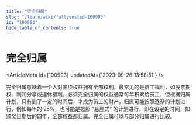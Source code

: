 ```yaml
---
title: "完全归属"
slug: "/learn/wiki/fullyvested-100993"
id: "100993"
hide_table_of_contents: true
---
```



# 完全归属

<ArticleMeta id={100993} updatedAt={'2023-09-26 13:58:51'} />
<div className='border-solid border-b border-t-0 my-4 border-[var(--ifm-color-gray-300)]' />

完全归属意味着一个人对某项权益拥有全部权利，最常见的是员工福利，如股票期权、利润分享或退休福利。必须完全归属的权益通常每年积累给员工，但根据归属计划，只有到了一定的时间后，才成为员工的财产。归属可能按照逐渐的计划进行，例如每年的 25%，也可能是按照 “悬崖式” 的计划进行，即在设定的时间，如颁奖日期后的四年，全部权益都归属。完全归属可以与部分归属进行比较。
